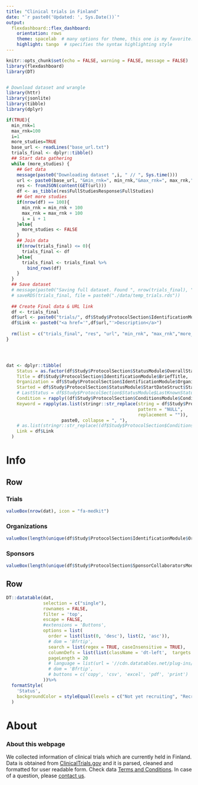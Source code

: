 ```yaml
---
title: "Clinical trials in Finland"
date: "`r paste0('Updated: ', Sys.Date())`"
output:
  flexdashboard::flex_dashboard:
    orientation: rows
    theme: spacelab  # many options for theme, this one is my favorite.
    highlight: tango  # specifies the syntax highlighting style
---
```




```r
knitr::opts_chunk$set(echo = FALSE, warning = FALSE, message = FALSE)
library(flexdashboard)
library(DT)


# Download dataset and wrangle
library(httr)
library(jsonlite)
library(tibble)
library(dplyr)

if(TRUE){
  min_rnk=1
  max_rnk=100
  i=1
  more_studies=TRUE
  base_url <- readLines("base_url.txt")
  trials_final <- dplyr::tibble()
  ## Start data gathering
  while (more_studies) {
    ## Get data
    message(paste0("Downloading dataset ",i, " // ", Sys.time()))
    url <- paste0(base_url, "&min_rnk=", min_rnk,"&max_rnk=", max_rnk,"&fmt=json")
    res <- fromJSON(content(GET(url)))
    df <- as_tibble(res$FullStudiesResponse$FullStudies)
    ## Get more studies
    if(nrow(df) == 100){
      min_rnk = min_rnk + 100
      max_rnk = max_rnk + 100
      i = i + 1
    }else{
      more_studies <- FALSE
    }
    ## Join data
    if(nrow(trials_final) <= 0){
      trials_final <- df
    }else{
      trials_final <- trials_final %>% 
        bind_rows(df)
    }
  }
  ## Save dataset
  # message(paste0("Saving full dataset. Found ", nrow(trials_final), " trials // ", Sys.time()))
  # saveRDS(trials_final, file = paste0("./data/temp_trials.rds"))
  
  ## Create Final data & URL link
  df <- trials_final
  df$url <- paste0("trials/", df$Study$ProtocolSection$IdentificationModule$NCTId, ".html")
  df$Link <- paste0("<a href='",df$url,"'>Description</a>")
  
  rm(list = c("trials_final", "res", "url", "min_rnk", "max_rnk","more_studies", "i"))
}




dat <- dplyr::tibble(
    Status = as.factor(df$Study$ProtocolSection$StatusModule$OverallStatus),
    Title = df$Study$ProtocolSection$IdentificationModule$BriefTitle, 
    Organization = df$Study$ProtocolSection$IdentificationModule$Organization$OrgFullName, 
    Started = df$Study$ProtocolSection$StatusModule$StartDateStruct$StartDate,
    # LastStatus = df$Study$ProtocolSection$StatusModule$LastKnownStatus,
    Condition = rapply((df$Study$ProtocolSection$ConditionsModule$ConditionList$Condition), paste0, collapse = ", "),
    Keyword = rapply(as.list(stringr::str_replace(string = df$Study$ProtocolSection$ConditionsModule$KeywordList$Keyword, 
                                                  pattern = "NULL", 
                                                  replacement = "")), 
                     paste0, collapse = ", "),
    # as.list(stringr::str_replace((df$Study$ProtocolSection$ConditionsModule$KeywordList$Keyword), "NULL", ""))
    Link = df$Link
  )
```


Info
=======================================================================

Row
-----------------------------------------------------------------------

### Trials

```r
valueBox(nrow(dat), icon = "fa-medkit")
```

### Organizations

```r
valueBox(length(unique(df$Study$ProtocolSection$IdentificationModule$Organization$OrgFullName)), icon = "fa-sitemap")
```

### Sponsors

```r
valueBox(length(unique(df$Study$ProtocolSection$SponsorCollaboratorsModule$LeadSponsor$LeadSponsorName)), icon = "fa-user")
```


<!-- ### example&&&&&Subjects -->

<!-- ```{r} -->
<!-- valueBox(22222, icon = "fa-users") -->
<!-- ``` -->

Row
-----------------------------------------------------------------------


```r
DT::datatable(dat,
              selection = c("single"),
              rownames = FALSE, 
              filter = 'top',
              escape = FALSE,
              #extensions = 'Buttons', 
              options = list(
                order = list(list(0, 'desc'), list(2, 'asc')),
                # dom = 'Bfrtip',
                search = list(regex = TRUE, caseInsensitive = TRUE),
                columnDefs = list(list(className = 'dt-left',  targets = "_all")),
                pageLength = 20
                # language = list(url = '//cdn.datatables.net/plug-ins/1.10.11/i18n/Finnish.json')
                # dom = 'Bfrtip',
                # buttons = c('copy', 'csv', 'excel', 'pdf', 'print')
              ))%>%
  formatStyle(
    'Status',
    backgroundColor = styleEqual(levels = c("Not yet recruiting", "Recruiting", "Active, not recruiting"), values = c("yellow", "green", "orange"))
  ) 
```

About
=======================================================================

### About this webpage

We collected information of clinical trials which are currently held in Finland. Data is obtained from [ClinicalTrials.gov](https://clinicaltrials.gov/) and it is parsed, cleaned and formatted for user readable form. Check data [Terms and Conditions](https://clinicaltrials.gov/ct2/about-site/terms-conditions). In case of a question, please [contact us]().

